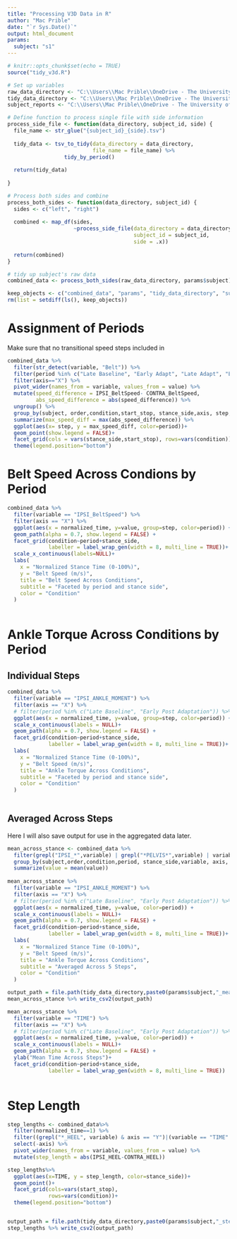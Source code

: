 ```yaml
---
title: "Processing V3D Data in R"
author: "Mac Prible"
date: "`r Sys.Date()`"
output: html_document
params:
  subject: "s1"
---
```


```r
# knitr::opts_chunk$set(echo = TRUE)
source("tidy_v3d.R")

# Set up variables
raw_data_directory <- "C:\\Users\\Mac Prible\\OneDrive - The University of Texas at Austin\\research\\PDSV\\data\\PDVS_2024\\v3d\\raw_v3d_output"
tidy_data_directory <- "C:\\Users\\Mac Prible\\OneDrive - The University of Texas at Austin\\research\\PDSV\\data\\PDVS_2024\\v3d\\tidy_output"
subject_reports <- "C:\\Users\\Mac Prible\\OneDrive - The University of Texas at Austin\\research\\PDSV\\data\\PDVS_2024\\v3d\\subject_reports"

# Define function to process single file with side information
process_side_file <- function(data_directory, subject_id, side) {
  file_name <- str_glue("{subject_id}_{side}.tsv")
  
  tidy_data <- tsv_to_tidy(data_directory = data_directory, 
                           file_name = file_name) %>%
                  tidy_by_period() 
  
  return(tidy_data)
  
}

# Process both sides and combine
process_both_sides <- function(data_directory, subject_id) {
  sides <- c("left", "right")
  
  combined <- map_df(sides, 
                     ~process_side_file(data_directory = data_directory,
                                        subject_id = subject_id,
                                        side = .x)) 
  
  return(combined)
}

# tidy up subject's raw data
combined_data <- process_both_sides(raw_data_directory, params$subject)

keep_objects <- c("combined_data", "params", "tidy_data_directory", "subject_reports")
rm(list = setdiff(ls(), keep_objects))
```



# Assignment of Periods

Make sure that no transitional speed steps included in 

```r
combined_data %>%  
  filter(str_detect(variable, "Belt")) %>% 
  filter(period %in% c("Late Baseline", "Early Adapt", "Late Adapt", "Early Post Adapt")) %>% 
  filter(axis=="X") %>% 
  pivot_wider(names_from = variable, values_from = value) %>% 
  mutate(speed_difference = IPSI_BeltSpeed- CONTRA_BeltSpeed,
         abs_speed_difference = abs(speed_difference)) %>%  
  ungroup() %>% 
  group_by(subject, order,condition,start_stop, stance_side,axis, step, period) %>% 
  summarize(max_speed_diff = max(abs_speed_difference)) %>% 
  ggplot(aes(x= step, y = max_speed_diff, color=period))+
  geom_point(show.legend = FALSE)+
  facet_grid(cols = vars(stance_side,start_stop), rows=vars(condition))+
  theme(legend.position="bottom")

```


# Belt Speed Across Condions by Period
```r
combined_data %>%
  filter(variable == "IPSI_BeltSpeed") %>%
  filter(axis == "X") %>%
  ggplot(aes(x = normalized_time, y=value, group=step, color=period)) +
  geom_path(alpha = 0.7, show.legend = FALSE) +
  facet_grid(condition~period+stance_side,
             labeller = label_wrap_gen(width = 8, multi_line = TRUE))+
  scale_x_continuous(labels=NULL)+
  labs(
    x = "Normalized Stance Time (0-100%)",
    y = "Belt Speed (m/s)",
    title = "Belt Speed Across Conditions",
    subtitle = "Faceted by period and stance side",
    color = "Condition"
  )
  

```


# Ankle Torque Across Conditions by Period

## Individual Steps
```r

combined_data %>%
  filter(variable == "IPSI_ANKLE_MOMENT") %>%
  filter(axis == "X") %>%
  # filter(period %in% c("Late Baseline", "Early Post Adaptation")) %>% 
  ggplot(aes(x = normalized_time, y=value, group=step, color=period)) +
  scale_x_continuous(labels = NULL)+
  geom_path(alpha = 0.7, show.legend = FALSE) +
  facet_grid(condition~period+stance_side,
             labeller = label_wrap_gen(width = 8, multi_line = TRUE))+
  labs(
    x = "Normalized Stance Time (0-100%)",
    y = "Belt Speed (m/s)",
    title = "Ankle Torque Across Conditions",
    subtitle = "Faceted by period and stance side",
    color = "Condition"
  )
  
```

## Averaged Across Steps

Here I will also save output for use in the aggregated data later.

```r
mean_across_stance <- combined_data %>% 
  filter(grepl("IPSI_*",variable) | grepl("*PELVIS*",variable) | variable == "TIME") %>%
  group_by(subject,order,condition,period, stance_side,variable, axis, normalized_time) %>% 
  summarize(value = mean(value)) 
  
mean_across_stance %>% 
  filter(variable == "IPSI_ANKLE_MOMENT") %>%
  filter(axis == "X") %>%
  # filter(period %in% c("Late Baseline", "Early Post Adaptation")) %>% 
  ggplot(aes(x = normalized_time, y=value, color=period)) +
  scale_x_continuous(labels = NULL)+
  geom_path(alpha = 0.7, show.legend = FALSE) +
  facet_grid(condition~period+stance_side,
             labeller = label_wrap_gen(width = 8, multi_line = TRUE))+
  labs(
    x = "Normalized Stance Time (0-100%)",
    y = "Belt Speed (m/s)",
    title = "Ankle Torque Across Conditions",
    subtitle = "Averaged Across 5 Steps",
    color = "Condition"
  )

output_path = file.path(tidy_data_directory,paste0(params$subject,"_mean_across_stance.csv"))
mean_across_stance %>% write_csv2(output_path)

mean_across_stance %>% 
  filter(variable == "TIME") %>%
  filter(axis == "X") %>%
  # filter(period %in% c("Late Baseline", "Early Post Adaptation")) %>% 
  ggplot(aes(x = normalized_time, y=value, color=period)) +
  scale_x_continuous(labels = NULL)+
  geom_path(alpha = 0.7, show.legend = FALSE) +
  ylab("Mean Time Across Steps")+
  facet_grid(condition~period+stance_side,
             labeller = label_wrap_gen(width = 8, multi_line = TRUE))
  

```



# Step Length

```r
step_lengths <- combined_data%>% 
  filter(normalized_time==1) %>% 
  filter((grepl("*_HEEL", variable) & axis == "Y")|(variable == "TIME" & axis == "X")) %>% 
  select(-axis) %>% 
  pivot_wider(names_from = variable, values_from = value) %>% 
  mutate(step_length = abs(IPSI_HEEL-CONTRA_HEEL)) 

step_lengths%>% 
  ggplot(aes(x=TIME, y = step_length, color=stance_side))+
  geom_point()+
  facet_grid(cols=vars(start_stop),
             rows=vars(condition))+
  theme(legend.position="bottom")


output_path = file.path(tidy_data_directory,paste0(params$subject,"_step_lengths.csv"))
step_lengths %>% write_csv2(output_path)


```

